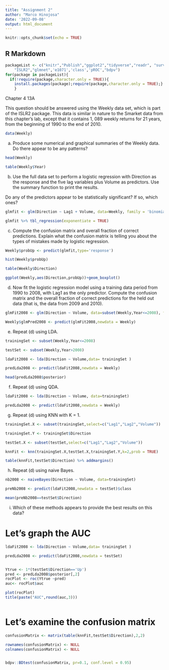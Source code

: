 ```yaml
---
title: "Assignment 2"
author: "Marco Hinojosa"
date: '2022-09-08'
output: html_document
---
```


```r
knitr::opts_chunk$set(echo = TRUE)
```

## R Markdown

```r

packageList <- c("knitr","Publish","ggplot2","tidyverse","readr", "survival","gtsummary","faraway","MASS","leaps","heatmap3",
    "ISLR2","glmnet",'e1071','class','pROC',"bdpv")
for(package in packageList){
  if(!require(package,character.only = TRUE)){
    install.packages(package);require(package,character.only = TRUE);}
    }

```
Chapter 4 
13A 

This question should be answered using the Weekly data set, which is part of the ISLR2 
package. This data is similar in nature to the Smarket data from this chapter’s lab, 
except that it contains 1, 089 weekly returns for 21 years, from the beginning of 1990 to 
the end of 2010. 

```r
data(Weekly)
```


(a) Produce some numerical and graphical summaries of the Weekly data. Do there 
appear to be any patterns? 

```r
head(Weekly)

table(Weekly$Year)
```



(b) Use the full data set to perform a logistic regression with Direction as the response and the five lag variables plus Volume as predictors. Use the summary function to print 
the results. 

Do any of the predictors appear to be statistically significant? If so, which 
ones? 

```r

glmfit <- glm(Direction ~ Lag1 + Volume, data=Weekly, family = 'binomial')

glmfit %>% tbl_regression(exponentiate = TRUE)

```


(c) Compute the confusion matrix and overall fraction of correct predictions. Explain what the confusion matrix is telling you about the types of mistakes made by logistic regression.

```r

Weekly$probUp <- predict(glmfit,type='response')

hist(Weekly$probUp)

table(Weekly$Direction)

ggplot(Weekly,aes(Direction,probUp))+geom_boxplot()

```


 
(d) Now fit the logistic regression model using a training data period from 1990 to 2008, with Lag1 as the only predictor. Compute the confusion matrix and the overall fraction of  correct predictions for the held out data (that is, the data from 2009 and 2010). 

```r

glmFit2008 <- glm(Direction ~ Volume, data=subset(Weekly,Year<=2008), family = 'binomial')

Weekly$glmPred2008 <- predict(glmFit2008,newdata = Weekly)


```



(e) Repeat (d) using LDA. 

```r

trainingSet <- subset(Weekly,Year<=2008)

testSet <- subset(Weekly,Year>2008)

ldaFit2008 <- lda(Direction ~ Volume,data= trainingSet )

predLda2008 <- predict(ldaFit2008,newdata = Weekly)

head(predLda2008$posterior)

```



(f) Repeat (d) using QDA. 



```r
ldaFit2008 <- lda(Direction ~ Volume, data=trainingSet)

predLda2008 <- predict(ldaFit2008,newdata = Weekly)


```

(g) Repeat (d) using KNN with K = 1. 

```r

trainingSet.X <- subset(trainingSet,select=c("Lag1","Lag2","Volume"))

trainingSet.Y <- trainingSet$Direction

testSet.X <- subset(testSet,select=c("Lag1","Lag2","Volume"))

knnFit <- knn(trainingSet.X,testSet.X,trainingSet.Y,k=2,prob = TRUE)

table(knnFit,testSet$Direction) %>% addmargins()

```



(h) Repeat (d) using naive Bayes. 


```r

nb2008 <- naiveBayes(Direction ~ Volume, data=trainingSet)

preNb2008 <- predict(ldaFit2008,newdata = testSet)$class

mean(preNb2008==testSet$Direction)

```



(i) Which of these methods appears to provide the best results on this data?


# Let's graph the AUC

```r


ldaFit2008 <- lda(Direction ~ Volume,data= trainingSet )

predLda2008 <- predict(ldaFit2008,newdata = testSet)


Ytrue <- 1*(testSet$Direction=='Up')
pred <- predLda2008$posterior[,2]
rocPlot <- roc(Ytrue ~pred) 
auc<- rocPlot$auc

plot(rocPlot)
title(paste("AUC",round(auc,3)))



```

# Let's examine the confusion matrix

```r

confusionMatrix <- matrix(table(knnFit,testSet$Direction),2,2)

rownames(confusionMatrix) <- NULL
colnames(confusionMatrix) <- NULL


bdpv::BDtest(confusionMatrix, pr=0.1, conf.level = 0.95)
```
